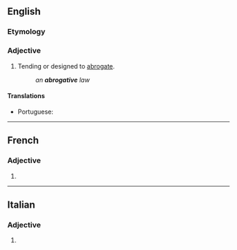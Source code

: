 ==English==

===Etymology===
{{suffix|en|abrogate|ive}}

===Adjective===
{{en-adj}}

# Tending or designed to [[abrogate]].
#: ''an '''abrogative''' law''

====Translations====
{{trans-top|tending or designed to abrogate}}
* Portuguese: {{t+|pt|ab-rogativo}}
{{trans-mid}}
{{trans-bottom}}

----

==French==

===Adjective===
{{head|fr|adjective form}}

# {{inflection of|fr|abrogatif||f|s}}

----

==Italian==

===Adjective===
{{head|it|adjective form|g=f-p}}

# {{feminine plural of|it|abrogativo}}